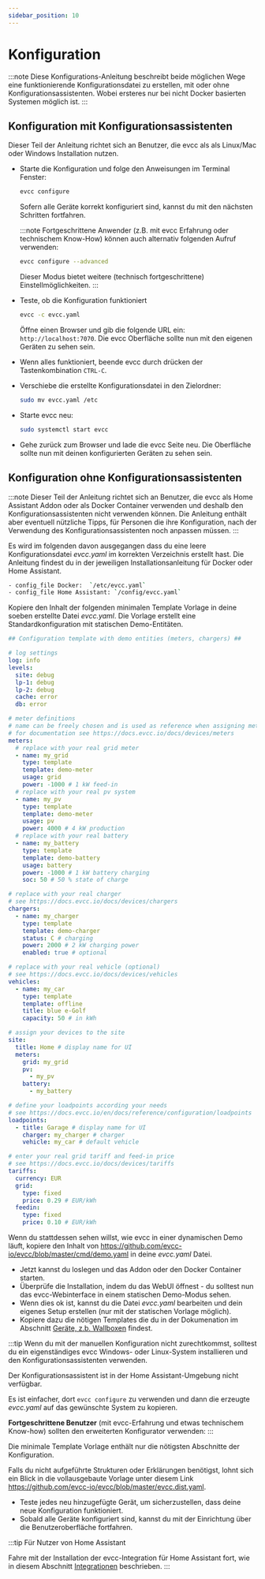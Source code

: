 ```yaml
---
sidebar_position: 10
---
```


# Konfiguration

:::note
Diese Konfigurations-Anleitung beschreibt beide möglichen Wege eine funktionierende Konfigurationsdatei zu erstellen, mit oder ohne Konfigurationsassistenten.
Wobei ersteres nur  bei nicht Docker basierten Systemen möglich ist.
:::


## Konfiguration mit Konfigurationsassistenten

Dieser Teil der Anleitung richtet sich an Benutzer, die evcc als als Linux/Mac oder Windows Installation nutzen.

- Starte die Konfiguration und folge den Anweisungen im Terminal Fenster:

  ```sh
  evcc configure
  ```

  Sofern alle Geräte korrekt konfiguriert sind, kannst du mit den nächsten Schritten fortfahren.

  :::note
  Fortgeschrittene Anwender (z.B. mit evcc Erfahrung oder technischem Know-How) können auch alternativ folgenden Aufruf verwenden:

  ```sh
  evcc configure --advanced
  ```

  Dieser Modus bietet weitere (technisch fortgeschrittene) Einstellmöglichkeiten.
  :::

- Teste, ob die Konfiguration funktioniert

  ```sh
  evcc -c evcc.yaml
  ```

  Öffne einen Browser und gib die folgende URL ein: `http://localhost:7070`. Die evcc Oberfläche sollte nun mit den eigenen Geräten zu sehen sein.

- Wenn alles funktioniert, beende evcc durch drücken der Tastenkombination `CTRL-C`.

- Verschiebe die erstellte Konfigurationsdatei in den Zielordner:

  ```sh
  sudo mv evcc.yaml /etc
  ```

- Starte evcc neu:

  ```sh
  sudo systemctl start evcc
  ```

- Gehe zurück zum Browser und lade die evcc Seite neu. Die Oberfläche sollte nun mit deinen konfigurierten Geräten zu sehen sein.



## Konfiguration ohne Konfigurationsassistenten

:::note
Dieser Teil der Anleitung richtet sich an Benutzer, die evcc als Home Assistant Addon oder als Docker Container verwenden und deshalb
den Konfigurationsassistenten nicht verwenden können.
Die Anleitung enthält aber eventuell nützliche Tipps, für Personen die ihre Konfiguration, nach der Verwendung des Konfigurationsassistenten noch anpassen müssen.
:::

Es wird im folgenden davon ausgegangen dass du eine leere Konfigurationsdatei _evcc.yaml_ im korrekten Verzeichnis erstellt hast.
Die Anleitung findest du in der jeweiligen Installationsanleitung für Docker oder Home Assistant.

```sh
- config_file Docker:  `/etc/evcc.yaml`
- config_file Home Assistant: `/config/evcc.yaml`
```

Kopiere den Inhalt der folgenden minimalen Template Vorlage in deine soeben erstellte Datei _evcc.yaml_.
Die Vorlage erstellt eine Standardkonfiguration mit statischen Demo-Entitäten.

```yaml title="evcc.yaml Mini Template"
## Configuration template with demo entities (meters, chargers) ##

# log settings
log: info
levels:
  site: debug
  lp-1: debug
  lp-2: debug
  cache: error
  db: error

# meter definitions
# name can be freely chosen and is used as reference when assigning meters to site and loadpoints
# for documentation see https://docs.evcc.io/docs/devices/meters
meters:
  # replace with your real grid meter
  - name: my_grid
    type: template
    template: demo-meter
    usage: grid
    power: -1000 # 1 kW feed-in
  # replace with your real pv system
  - name: my_pv
    type: template
    template: demo-meter
    usage: pv
    power: 4000 # 4 kW production
  # replace with your real battery
  - name: my_battery
    type: template
    template: demo-battery
    usage: battery
    power: -1000 # 1 kW battery charging
    soc: 50 # 50 % state of charge

# replace with your real charger
# see https://docs.evcc.io/docs/devices/chargers
chargers:
  - name: my_charger
    type: template
    template: demo-charger
    status: C # charging
    power: 2000 # 2 kW charging power
    enabled: true # optional

# replace with your real vehicle (optional)
# see https://docs.evcc.io/docs/devices/vehicles
vehicles:
  - name: my_car
    type: template
    template: offline
    title: blue e-Golf
    capacity: 50 # in kWh

# assign your devices to the site
site:
  title: Home # display name for UI
  meters:
    grid: my_grid
    pv:
      - my_pv
    battery:
      - my_battery

# define your loadpoints according your needs
# see https://docs.evcc.io/en/docs/reference/configuration/loadpoints
loadpoints:
  - title: Garage # display name for UI
    charger: my_charger # charger
    vehicle: my_car # default vehicle

# enter your real grid tariff and feed-in price
# see https://docs.evcc.io/docs/devices/tariffs
tariffs:
  currency: EUR
  grid:
    type: fixed
    price: 0.29 # EUR/kWh
  feedin:
    type: fixed
    price: 0.10 # EUR/kWh
```


Wenn du stattdessen sehen willst, wie evcc in einer dynamischen Demo läuft,
kopiere den Inhalt von https://github.com/evcc-io/evcc/blob/master/cmd/demo.yaml in deine _evcc.yaml_ Datei.


- Jetzt kannst du loslegen und das Addon oder den Docker Container starten.
- Überprüfe die Installation, indem du das WebUI öffnest - du solltest nun das evcc-Webinterface in einem statischen Demo-Modus sehen.
- Wenn dies ok ist, kannst du die Datei _evcc.yaml_ bearbeiten und dein eigenes Setup erstellen (nur mit der statischen Vorlage möglich).
- Kopiere dazu die nötigen Templates die du in der Dokumenation im Abschnitt [Geräte, z.b. Wallboxen](../devices/chargers) findest.

:::tip
Wenn du mit der manuellen Konfiguration nicht zurechtkommst, solltest du ein eigenständiges evcc Windows- oder Linux-System installieren
 und den Konfigurationsassistenten verwenden.

Der Konfigurationsassistent ist in der Home Assistant-Umgebung nicht verfügbar.

Es ist einfacher, dort `evcc configure` zu verwenden und dann die erzeugte _evcc.yaml_ auf das gewünschte System zu kopieren.

**Fortgeschrittene Benutzer** (mit evcc-Erfahrung und etwas technischem Know-how) sollten den erweiterten Konfigurator verwenden:
:::

Die minimale Template Vorlage enthält nur die nötigsten Abschnitte der Konfiguration.

Falls du nicht aufgeführte Strukturen oder Erklärungen benötigst, lohnt sich ein Blick in die vollausgebaute Vorlage unter diesem
Link https://github.com/evcc-io/evcc/blob/master/evcc.dist.yaml.

- Teste jedes neu hinzugefügte Gerät, um sicherzustellen, dass deine neue Konfiguration funktioniert.
- Sobald alle Geräte konfiguriert sind, kannst du mit der Einrichtung über die Benutzeroberfläche fortfahren.

:::tip
Für Nutzer von Home Assistant

Fahre mit der Installation der evcc-Integration für Home Assistant fort, wie in diesem Abschnitt [Integrationen](../integrations/home-assistant) beschrieben.
:::

